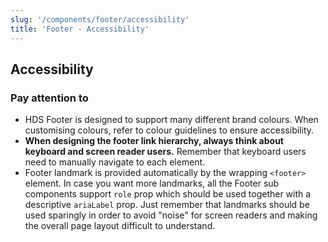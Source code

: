 ```yaml
---
slug: '/components/footer/accessibility'
title: 'Footer - Accessibility'
---
```





## Accessibility

### Pay attention to

- HDS Footer is designed to support many different brand colours. When customising colours, refer to <InternalLink href="/foundation/design-tokens/colour">colour guidelines</InternalLink> to ensure accessibility.
- **When designing the footer link hierarchy, always think about keyboard and screen reader users.** Remember that keyboard users need to manually navigate to each element.
- Footer landmark is provided automatically by the wrapping `<footer>` element. In case you want more landmarks, all the Footer sub components support `role` prop which should be used together with a descriptive `ariaLabel` prop. Just remember that landmarks should be used sparingly in order to avoid "noise" for screen readers and making the overall page layout difficult to understand.
